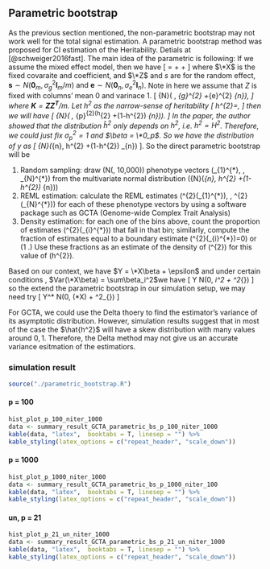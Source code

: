 ## Parametric bootstrap

As the previous section mentioned, the non-parametric bootstrap may not work well for the total signal estimation.  A parametric bootstrap method was proposed for CI estimation of the Heritability. Detials at [@schweiger2016fast].
The main idea of the parametric is following:
If we assume the mixed effect model, then we have 
\[
\mathbf{y}=\mathbf{X} \boldsymbol{\beta}+\mathbf{Z} \mathbf{s}+\mathbf{e}
\]
where $\*X$ is the fixed covaraite and coefficient, and $\*Z$ and $s$ are for the random effect, $\mathbf{s} \sim {N}\left(\mathbf{0}_{m}, \sigma_{g}^{2} \mathbf{I}_{m} / m\right) \text { and } \mathbf{e} \sim {N}\left(\mathbf{0}_{n}, \sigma_{e}^{2} \mathbf{I}_{n}\right)$.
Note in here we assume that $Z$ is fixed with columns' mean 0 and varinace 1.
\[
\mathbf{y} \sim {N}\left(\mathbf{X} \boldsymbol{\beta}, \sigma_{g}^{2} \mathbf{K}+\sigma_{e}^{2} \mathbf{I}_{n}\right),
\]
where $\mathbf{K}=\mathbf{Z} \mathbf{Z}^{\mathbf{T}} / m$.
Let $h^2$ as the narrow-sense of heritability 
\[
h^{2}=\frac{\sigma_{g}^{2}}{\sigma_{g}^{2}+\sigma_{e}^{2}},
\]
then we will have 
\[
\mathbf{y} \sim {N}\left(\mathbf{X} \boldsymbol{\beta}, \sigma_{p}^{2}\left(h^{2} \mathbf{K}+\left(1-h^{2}\right) \mathbf{I}_{n}\right)\right).
\]
In the paper, the author showed that the distribution $\hat{h}^2$ only depends on $h^2$, i.e. $h^2 = H^2$. Therefore, we could just fix $\sigma_p^2 =1$ and $\beta = \*0_p$. So we have the distribution of y as \[
{N}\left(\mathbf{0}_{n}, h^{2} \mathbf{K}+\left(1-h^{2}\right) \mathbf{I}_{n}\right)
\].
So the direct parametric bootstrap will be  

1. Random sampling: draw \(N(\text { e.g. }, 10,000)\) phenotype vectors \(\mathbf{y}_{1}^{*}, \ldots, \mathbf{y}_{N}^{*}\)
from the multivariate normal distribution \({N}\left(\mathbf{0}_{n}, h^{2} \mathbf{K}+\left(1-h^{2}\right) \mathbf{I}_{n}\right)\)  
1. REML estimation: calculate the REML estimates \(\widehat{h}^{2}\left(\mathbf{y}_{1}^{*}\right), \ldots, \widehat{h}^{2}\left(\mathbf{y}_{N}^{*}\right)\)
for each of these phenotype vectors by using a software package such
as GCTA (Genome-wide Complex Trait Analysis)  
1. Density estimation: for each one of the bins above, count the
proportion of estimates \(\widehat{h}^{2}\left(\mathrm{y}_{i}^{*}\right)\) that fall in that bin; similarly, compute
the fraction of estimates equal to a boundary estimate \(\hat{h}^{2}\left(\mathrm{y}_{i}^{*}\right)=0\) or \(1 .\)
Use these fractions as an estimate of the density of \(\widehat{h}^{2}\) for this value of
\(h^{2}\).

Based on our context, we have $Y = \*X\beta + \epsilon$ and under certain conditions , $Var(\*X\beta) = \sum\beta_i^2$we have 
\[
Y \sim N(0, \sum\beta_i^2 + \sigma^2_{\epsilon})
\]
so the extend the parametric bootstrap in our simulation setup, we may need try 
\[
Y^* \sim N(0, \hat{var}(\*X\beta) + \hat{\sigma}^2_{\epsilon})
\]

For GCTA, we could use the Delta thoery to find the estimator's variance of its asymptotic distribution. However, simulation results suggest that in most of the case the $\hat{h^2}$ will have a skew distribution with many values around $0,1$. Therefore, the Delta method may not give us an accurate variance esitmation of the estimatiors. 

### simulation result
```r
source("./parametric_bootstrap.R")
```

#### p = 100

```r
hist_plot_p_100_niter_1000
data <- summary_result_GCTA_parametric_bs_p_100_niter_1000
kable(data, "latex",  booktabs = T, linesep = "") %>%
kable_styling(latex_options = c("repeat_header", "scale_down")) 
```

#### p = 1000

```r
hist_plot_p_1000_niter_1000
data <- summary_result_GCTA_parametric_bs_p_1000_niter_100
kable(data, "latex",  booktabs = T, linesep = "") %>%
kable_styling(latex_options = c("repeat_header", "scale_down")) 
```

#### un, p = 21
```r
hist_plot_p_21_un_niter_1000
data <- summary_result_GCTA_parametric_bs_p_21_un_niter_1000
kable(data, "latex",  booktabs = T, linesep = "") %>%
kable_styling(latex_options = c("repeat_header", "scale_down")) 
```
